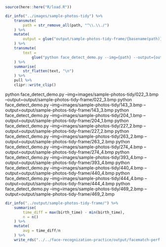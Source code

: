 
```r
source(here::here("R/load.R"))
```

```r
dir_info("../images/sample-photos-tidy") %>% 
    transmute(
        path = str_remove_all(path, "^\\.\\./")
    ) %>% 
    mutate(
        output = glue("output/sample-photos-tidy-frame/{basename(path)}")
    ) %>% 
    transmute(
        text = 
            glue("python face_detect_demo.py --img={path} --output={output}")
    ) %>% 
    summarise(
        str_flatten(text, "\n")
    ) %>% 
    pull %>% 
    clipr::write_clip()
```


python face_detect_demo.py --img=images/sample-photos-tidy/022_3.bmp --output=output/sample-photos-tidy-frame/022_3.bmp
python face_detect_demo.py --img=images/sample-photos-tidy/143_3.bmp --output=output/sample-photos-tidy-frame/143_3.bmp
python face_detect_demo.py --img=images/sample-photos-tidy/204_1.bmp --output=output/sample-photos-tidy-frame/204_1.bmp
python face_detect_demo.py --img=images/sample-photos-tidy/227_2.bmp --output=output/sample-photos-tidy-frame/227_2.bmp
python face_detect_demo.py --img=images/sample-photos-tidy/263_2.bmp --output=output/sample-photos-tidy-frame/263_2.bmp
python face_detect_demo.py --img=images/sample-photos-tidy/274_4.bmp --output=output/sample-photos-tidy-frame/274_4.bmp
python face_detect_demo.py --img=images/sample-photos-tidy/393_4.bmp --output=output/sample-photos-tidy-frame/393_4.bmp
python face_detect_demo.py --img=images/sample-photos-tidy/440_4.bmp --output=output/sample-photos-tidy-frame/440_4.bmp
python face_detect_demo.py --img=images/sample-photos-tidy/444_4.bmp --output=output/sample-photos-tidy-frame/444_4.bmp
python face_detect_demo.py --img=images/sample-photos-tidy/469_2.bmp --output=output/sample-photos-tidy-frame/469_2.bmp

```r
dir_info("../output/sample-photos-tidy-frame/") %>% 
    summarise(
        time_diff = max(birth_time) - min(birth_time),
        n = n()
    ) %>% 
    mutate(
        avg = time_diff/n
    ) %>% 
    write_rds("../../face-recognization-practice/output/facematch-perf.rds")
```

